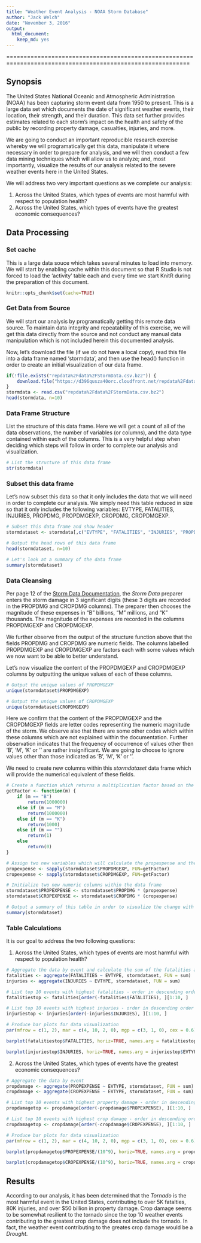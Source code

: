 ```yaml
---
title: "Weather Event Analysis - NOAA Storm Database"
author: "Jack Welch"
date: "November 3, 2016"
output:
  html_document:
    keep_md: yes
---
```


===========================================================================================================

## Synopsis

The United States National Oceanic and Atmospheric Administration (NOAA) has been capturing storm event data from 1950 to present.  This is a large data set which documents the date of significant weather events, their location, their strength, and their duration.  This data set further provides estimates related to each storm's impact on the health and safety of the public by recording property damage, casualties, injuries, and more.

We are going to conduct an important reproducible research exercise whereby we will programatically get this data, manipulate it where necessary in order to prepare for analysis, and we will then conduct a few data mining techniques which will allow us to analyze; and, most importantly, visualize the results of our analysis related to the severe weather events here in the United States.

We will address two very important questions as we complete our analysis:

1. Across the United States, which types of events are most harmful with respect to population health?
2. Across the United States, which types of events have the greatest economic consequences?

## Data Processing

### Set cache

This is a large data souce which takes several minutes to load into memory.  We will start by enabling cache within this document so that R Studio is not forced to load the 'activity' table each and every time we start KnitR during the preparation of this document.

```r
knitr::opts_chunk$set(cache=TRUE)
```

### Get Data from Source

We will start our analysis by programatically getting this remote data source.  To maintain data integrity and repeatability of this exercise, we will get this data directly from the source and not conduct any manual data manipulation which is not included herein this documented analysis.

Now, let's download the file (if we do not have a local copy), read this file into a data frame named 'stormdata', and then use the head() function in order to create an initial visualization of our data frame.

```r
if(!file.exists("repdata%2Fdata%2FStormData.csv.bz2")) {
    download.file("https://d396qusza40orc.cloudfront.net/repdata%2Fdata%2FStormData.csv.bz2", "repdata%2Fdata%2FStormData.csv.bz2")
}
stormdata <- read.csv("repdata%2Fdata%2FStormData.csv.bz2")
head(stormdata, n=10)
```

### Data Frame Structure

List the structure of this data frame.  Here we will get a count of all of the data observations, the number of variables (or columns), and the data type contained within each of the columns.  This is a very helpful step when deciding which steps will follow in order to complete our analysis and visualization.

```r
# List the structure of this data frame
str(stormdata)

```

### Subset this data frame

Let's now subset this data so that it only includes the data that we will need in order to complete our analysis.  We simply need this table reduced in size so that it only includes the following variables: EVTYPE, FATALITIES, INJURIES, PROPDMG, PROPDMGEXP, CROPDMG, CROPDMGEXP.

```r
# Subset this data frame and show header
stormdataset <- stormdata[,c("EVTYPE", "FATALITIES", "INJURIES", "PROPDMG", "PROPDMGEXP", "CROPDMG", "CROPDMGEXP")]

# Output the head rows of this data frame
head(stormdataset, n=10)

# Let's look at a summary of the data frame
summary(stormdataset)

```

### Data Cleansing

Per page 12 of the [Storm Data Documentation](https://d396qusza40orc.cloudfront.net/repdata%2Fpeer2_doc%2Fpd01016005curr.pdf), the *Storm Data* preparer enters the storm damage in 3 significant digits (these 3 digits are recorded in the PROPDMG and CROPDMG columns).  The preparer then chooses the magnitude of these expenses in "B" billions, "M" millions, and "K" thousands.  The magnitude of the expenses are recorded in the columns PROPDMGEXP and CROPDMGEXP.

We further observe from the output of the structure function above that the fields PROPDMG and CROPDMG are numeric fields.  The columns labelled PROPDMGEXP and CROPDMGEXP are factors each with some values which we now want to be able to better understand.  

Let's now visualize the content of the PROPDMGEXP and CROPDMGEXP columns by outputting the unique values of each of these columns.

```r
# Output the unique values of PROPDMGEXP
unique(stormdataset$PROPDMGEXP)

# Output the unique values of CROPDMGEXP
unique(stormdataset$CROPDMGEXP)

```

Here we confirm that the content of the PROPDMGEXP and the CROPDMGEXP fields are letter codes representing the numeric magnitude of the storm.  We observe also that there are some other codes which within these columns which are not explained within the documentation.  Further observation indicates that the frequency of occurrence of values other then 'B', 'M', 'K' or '' are rather insignificant.  We are going to choose to ignore values other than those indicated as 'B', 'M', 'K' or ''.

We need to create new columns within this *stormdataset* data frame which will provide the numerical equivalent of these fields.

```r
# Create a function which returns a multiplication factor based on the letter code
getFactor <- function(m) {
    if (m == "B")
        return(1000000)
    else if (m == "M")
        return(1000000)
    else if (m == "K")
        return(1000)
    else if (m == "")
        return(1)
    else 
        return(0)
}

# Assign two new variables which will calculate the propexpense and the cropexpense as an integer
propexpense <- sapply(stormdataset$PROPDMGEXP, FUN=getFactor)
cropexpense <- sapply(stormdataset$CROPDMGEXP, FUN=getFactor)

# Initialize two new numeric columns within the data frame
stormdataset$PROPEXPENSE <- stormdataset$PROPDMG * (propexpense)
stormdataset$CROPEXPENSE <- stormdataset$CROPDMG * (cropexpense)

# Output a summary of this table in order to visualize the change with the new data columns
summary(stormdataset)

```

### Table Calculations

It is our goal to address the two following questions:

1. Across the United States, which types of events are most harmful with respect to population health?

```r
# Aggregate the data by event and calculate the sum of the fatalities and injuries
fatalities <- aggregate(FATALITIES ~ EVTYPE, stormdataset, FUN = sum)
injuries <- aggregate(INJURIES ~ EVTYPE, stormdataset, FUN = sum)

# List top 10 events with highest fatalities - order in descending order
fatalitiestop <- fatalities[order(-fatalities$FATALITIES), ][1:10, ]

# List top 10 events with highest injuries - order in descending order
injuriestop <- injuries[order(-injuries$INJURIES), ][1:10, ]

# Produce bar plots for data visualization
par(mfrow = c(1, 2), mar = c(4, 10, 2, 0), mgp = c(3, 1, 0), cex = 0.6)

barplot(fatalitiestop$FATALITIES, horiz=TRUE, names.arg = fatalitiestop$EVTYPE, main = "Events with Highest Fatalities", xlab = "Number of fatalities", col = "green", las=1)

barplot(injuriestop$INJURIES, horiz=TRUE, names.arg = injuriestop$EVTYPE, main = "Events with Highest Injuries", xlab = "Number of injuries", col = "red", las=1)

```

2. Across the United States, which types of events have the greatest economic consequences?

```r
# Aggregate the data by event
propdamage <- aggregate(PROPEXPENSE ~ EVTYPE, stormdataset, FUN = sum)
cropdamage <- aggregate(CROPEXPENSE ~ EVTYPE, stormdataset, FUN = sum)

# List top 10 events with highest property damage - order in descending order
propdamagetop <- propdamage[order(-propdamage$PROPEXPENSE), ][1:10, ]

# List top 10 events with highest crop damage - order in descending order
cropdamagetop <- cropdamage[order(-cropdamage$CROPEXPENSE), ][1:10, ]

# Produce bar plots for data visualization
par(mfrow = c(1, 2), mar = c(4, 10, 2, 0), mgp = c(3, 1, 0), cex = 0.6)

barplot(propdamagetop$PROPEXPENSE/(10^9), horiz=TRUE, names.arg = propdamagetop$EVTYPE, main = "Events with Highest Property Damage", xlab = "Damage Cost ($ billions)", col = "blue", las=1)

barplot(cropdamagetop$CROPEXPENSE/(10^9), horiz=TRUE, names.arg = cropdamagetop$EVTYPE, main = "Events with Highest Crop Damage", xlab = "Damage Cost ($ billions)", col = "yellow", las=1)

```

## Results

According to our analysis, it has been determined that the *Tornado* is the most harmful event in the United States, contributing to over 5K fatalties, 80K injuries, and over $50 billion in property damage.  Crop damage seems to be somewhat resilient to the tornado since the top 10 weather events contributing to the greatest crop damage does not include the tornado.  In fact, the weather event contributing to the greates crop damage would be a *Drought*.


